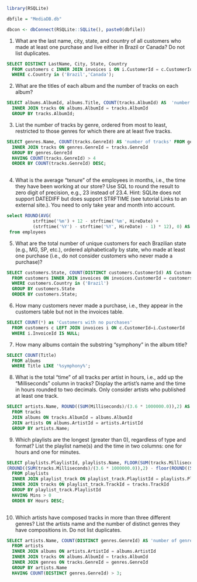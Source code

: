 
```{r}
library(RSQLite)

dbfile = "MediaDB.db"

dbcon <- dbConnect(RSQLite::SQLite(), paste0(dbfile))
```


1) What are the last name, city, state, and country of all customers who made at least one purchase and live either in Brazil or Canada? Do not list duplicates.
```{sql connection=dbcon}
SELECT DISTINCT LastName, City, State, Country 
  FROM customers c INNER JOIN invoices i ON i.CustomerId = c.CustomerId
  WHERE c.Country in ('Brazil','Canada');

```


2)  What are the titles of each album and the number of tracks on each album? 
```{sql connection=dbcon}
SELECT albums.AlbumId, albums.Title, COUNT(tracks.AlbumId) AS  'number of tracks' FROM albums 
  INNER JOIN tracks ON albums.AlbumId = tracks.AlbumId
  GROUP BY tracks.AlbumId;
```


3) List the number of tracks by genre, ordered from most to least, restricted to those genres for which there are at least five tracks. 
```{sql connection=dbcon}
SELECT genres.Name, COUNT(tracks.GenreId) AS 'number of tracks' FROM genres
  INNER JOIN tracks ON genres.GenreId = tracks.GenreId
  GROUP BY genres.GenreId
  HAVING COUNT(tracks.GenreId) > 4
  ORDER BY COUNT(tracks.GenreId) DESC;
  
```


4) What is the average "tenure" of the employees in months, i.e., the time they have been working at our store? Use SQL to round the result to zero digit of precision, e.g., 23 instead of 23.4. Hint: SQLite does not support DATEDIFF but does support STRFTIME (see tutorial Links to an external site.). You need to only take year and month into account.
```{sql connection=dbcon}
select ROUND(AVG(
          strftime('%m') + 12 - strftime('%m', HireDate) +
          (strftime('%Y') - strftime('%Y', HireDate) - 1) * 12), 0) AS Tenure
 from employees
```


5) What are the total number of unique customers for each Brazilian state (e.g., MG, SP, etc.), ordered alphabetically by state, who made at least one purchase (i.e., do not consider customers who never made a purchase)?
```{sql connection=dbcon}
SELECT customers.State, COUNT(DISTINCT customers.CustomerId) AS Customers
  FROM customers INNER JOIN invoices ON invoices.CustomerId = customers.CustomerId
  WHERE customers.Country in ('Brazil')
  GROUP BY customers.State
  ORDER BY customers.State;

```


6) How many customers never made a purchase, i.e., they appear in the customers table but not in the invoices table.
```{sql connection=dbcon}
SELECT COUNT(*) as 'Customers with no purchases'
  FROM customers c LEFT JOIN invoices i ON c.CustomerId=i.CustomerId
  WHERE i.InvoiceId IS NULL;
```


7) How many albums contain the substring "symphony" in the album title?
```{sql connection=dbcon}
SELECT COUNT(Title) 
  FROM albums
  WHERE Title LIKE '%symphony%';
```


8) What is the total "time" of all tracks per artist in hours, i.e., add up the "Milliseconds" column in tracks? Display the artist's name and the time in hours rounded to two decimals. Only consider artists who published at least one track.
```{sql connection=dbcon}
SELECT artists.Name, ROUND((SUM(Milliseconds)/(3.6 * 1000000.0)),2) AS Time_in_Hrs
  FROM tracks 
  JOIN albums ON tracks.AlbumId = albums.AlbumId
  JOIN artists ON albums.ArtistId = artists.ArtistId
  GROUP BY artists.Name;
```


9) Which playlists are the longest (greater than 0), regardless of type and format? List the playlist name(s) and the time in two columns: one for hours and one for minutes.
```{sql connection=dbcon}
SELECT playlists.PlaylistId, playlists.Name, FLOOR(SUM(tracks.Milliseconds)/(3.6 * 1000000.0)) AS Hours,
(ROUND((SUM(tracks.Milliseconds)/(3.6 * 1000000.0)),2) - floor(ROUND((SUM(tracks.Milliseconds)/(3.6 * 1000000.0)),2))) * 60 AS Mins
  FROM playlists 
  INNER JOIN playlist_track ON playlist_track.PlaylistId = playlists.PlaylistId
  INNER JOIN tracks ON playlist_track.TrackId = tracks.TrackId
  GROUP BY playlist_track.PlaylistId
  HAVING Mins > 0
  ORDER BY Hours DESC;
  
```


10) Which artists have composed tracks in more than three different genres? List the artists name and the number of distinct genres they have compositions in. Do not list duplicates.
```{sql connection=dbcon}
SELECT artists.Name, COUNT(DISTINCT genres.GenreId) AS 'number of genres'
  FROM artists
  INNER JOIN albums ON artists.ArtistId = albums.ArtistId
  INNER JOIN tracks ON albums.AlbumId = tracks.AlbumId
  INNER JOIN genres ON tracks.GenreId = genres.GenreId
  GROUP BY artists.Name
  HAVING COUNT(DISTINCT genres.GenreId) > 3;
```
